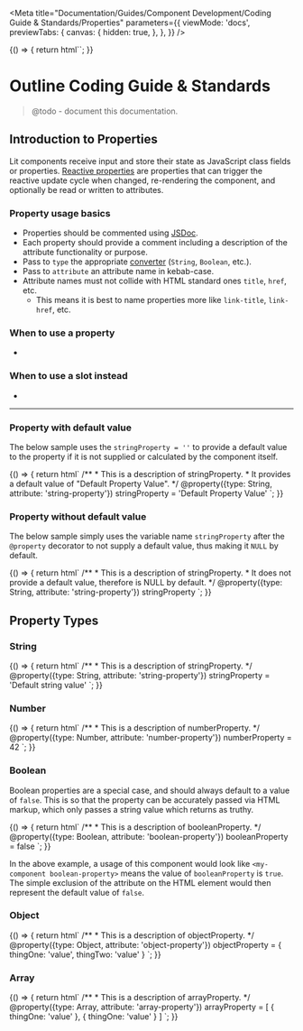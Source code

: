 
<Meta
  title="Documentation/Guides/Component Development/Coding Guide & Standards/Properties"
  parameters={{
    viewMode: 'docs',
    previewTabs: {
      canvas: {
        hidden: true,
      },
    },
  }}
/>

<Story name="Introduction">
  {() => {
    return html``;
  }}
</Story>

# Outline Coding Guide & Standards

> @todo - document this documentation.

## Introduction to Properties

Lit components receive input and store their state as JavaScript class fields or properties. 
[Reactive properties](https://lit.dev/docs/components/properties/) are properties that can trigger the reactive update cycle when changed, 
re-rendering the component, and optionally be read or written to attributes. 

### Property usage basics
- Properties should be commented using [JSDoc](https://github.com/jsdoc/jsdoc).
- Each property should provide a comment including a description of the attribute functionality or purpose.
- Pass to `type` the appropriate [converter](https://lit.dev/docs/components/properties/#conversion-type) (`String`, `Boolean`, etc.). 
- Pass to `attribute` an attribute name in kebab-case.
- Attribute names must not collide with HTML standard ones `title`, `href`, etc.
  - This means it is best to name properties more like `link-title`, `link-href`, etc. 

### When to use a property
- 

### When to use a slot instead
- 

--- 

### Property with default value

The below sample uses the `stringProperty = ''` to provide a default value to the property if it is not supplied or calculated by the component itself.

<Story name="With default value">
  {() => {
    return html`
<outline-code-block language="typescript" class="mb-6">
/**
* This is a description of stringProperty.
* It provides a default value of "Default Property Value".
*/
@property({type: String, attribute: 'string-property'})
stringProperty = 'Default Property Value'
</outline-code-block>
    `;
  }}
</Story>

### Property without default value

The below sample simply uses the variable name `stringProperty` after the `@property` decorator to not supply a default value, thus making it `NULL` by default.

<Story name="Without default value">
  {() => {
    return html`
<outline-code-block language="typescript" class="mb-6">
/**
* This is a description of stringProperty.
* It does not provide a default value, therefore is NULL by default.
*/
@property({type: String, attribute: 'string-property'}) stringProperty
</outline-code-block>
    `;
  }}
</Story>

## Property Types

### String

<Story name="Property: String">
  {() => {
    return html`
<outline-code-block language="typescript" class="mb-6">
/**
* This is a description of stringProperty.
*/
@property({type: String, attribute: 'string-property'})
stringProperty = 'Default string value'
</outline-code-block>
    `;
  }}
</Story>

### Number

<Story name="Property: Number">
  {() => {
    return html`
<outline-code-block language="typescript" class="mb-6">
/**
* This is a description of numberProperty.
*/
@property({type: Number, attribute: 'number-property'})
numberProperty = 42
</outline-code-block>
    `;
  }}
</Story>

### Boolean

Boolean properties are a special case, and should always default to a value of `false`. 
This is so that the property can be accurately passed via HTML markup, which only passes a string value which returns as truthy. 

<Story name="Property: Boolean">
  {() => {
    return html`
<outline-code-block language="typescript" class="mb-6">
/**
* This is a description of booleanProperty.
*/
@property({type: Boolean, attribute: 'boolean-property'})
booleanProperty = false
</outline-code-block>
    `;
  }}
</Story>

In the above example, a usage of this component would look like `<my-component boolean-property>` means the value of `booleanProperty` is `true`. 
The simple exclusion of the attribute on the HTML element would then represent the default value of `false`.

### Object

<Story name="Property: Object">
  {() => {
    return html`
<outline-code-block language="typescript" class="mb-6">
/**
* This is a description of objectProperty.
*/
@property({type: Object, attribute: 'object-property'})
objectProperty = { thingOne: 'value', thingTwo: 'value' }
</outline-code-block>
    `;
  }}
</Story>

### Array

<Story name="Property: Array">
  {() => {
    return html`
<outline-code-block language="typescript" class="mb-6">
/**
* This is a description of arrayProperty.
*/
@property({type: Array, attribute: 'array-property'})
arrayProperty = [ { thingOne: 'value' }, { thingOne: 'value' } ]
</outline-code-block>
    `;
  }}
</Story>
